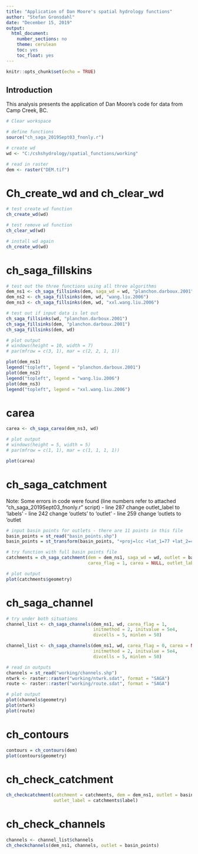 ---
title: "Application of Dan Moore's spatial hydrology functions"
author: "Stefan Gronsdahl"
date: "December 15, 2019"
output:
  html_document:
    number_sections: no
    theme: cerulean
    toc: yes
    toc_float: yes
---

```{r setup, include=FALSE}
knitr::opts_chunk$set(echo = TRUE)
```

## Introduction

This analysis presents the application of Dan Moore's code for data from Camp Creek, BC.  

```{r, echo = T}

# Clear workspace

# define functions
source("ch_saga_2019Sept03_fnonly.r")

# create wd 
wd <- "C:/cshshydrology/spatial_functions/working"

# read in raster
dem <- raster("DEM.tif")

```

# Ch_create_wd and ch_clear_wd

```{r, echo = T}

# test create wd function
ch_create_wd(wd)

# test remove wd function
ch_clear_wd(wd)

# install wd again
ch_create_wd(wd)

```

# ch_saga_fillskins
```{r, echo = T}
# test out the three functions using all three algorithms
dem_ns1 <- ch_saga_fillsinks(dem, saga_wd = wd, "planchon.darboux.2001")
dem_ns2 <- ch_saga_fillsinks(dem, wd, "wang.liu.2006")
dem_ns3 <- ch_saga_fillsinks(dem, wd, "xxl.wang.liu.2006")

# test out if input data is let out
ch_saga_fillsinks(wd, "planchon.darboux.2001")
ch_saga_fillsinks(dem, "planchon.darboux.2001")
ch_saga_fillsinks(dem, wd)

# plot output
# windows(height = 10, width = 7)
# par(mfrow = c(3, 1), mar = c(2, 2, 1, 1))

plot(dem_ns1)
legend("topleft", legend = "planchon.darboux.2001")
plot(dem_ns2)
legend("topleft", legend = "wang.liu.2006")
plot(dem_ns3)
legend("topleft", legend = "xxl.wang.liu.2006")

```


# carea

```{r, echo = T}
carea <- ch_saga_carea(dem_ns3, wd)

# plot output
# windows(height = 5, width = 5)
# par(mfrow = c(1, 1), mar = c(1, 1, 1, 1))

plot(carea)


```

# ch_saga_catchment

Note: Some errors in code were found (line numbers refer to attached "ch_saga_2019Sept03_fnonly.r" script)
- line 287 change outlet_label to 'labels'
- line 242 change 'outlets' to 'outlet'
- line 259 change 'outlets to 'outlet


```{r, echo = T}


# input basin points for outlets - there are 11 points in this file
basin_points = st_read("basin_points.shp")
basin_points = st_transform(basin_points, "+proj=lcc +lat_1=77 +lat_2=49 +lat_0=49 +lon_0=-95 +x_0=0 +y_0=0 +ellps=GRS80 +towgs84=0,0,0,0,0,0,0 +units=m +no_defs") 

# try function with full basin points file 
catchments = ch_saga_catchment(dem = dem_ns1, saga_wd = wd, outlet = basin_points,
                               carea_flag = 1, carea = NULL, outlet_label = NULL)

# plot output
plot(catchments$geometry)


```

# ch_saga_channel

```{r, echo = T}

# try under both situations
channel_list <- ch_saga_channels(dem_ns1, wd, carea_flag = 1, 
                                 initmethod = 2, initvalue = 5e4,
                                 divcells = 5, minlen = 50)

channel_list <- ch_saga_channels(dem_ns1, wd, carea_flag = 0, carea = NULL, 
                                 initmethod = 2, initvalue = 5e4,
                                 divcells = 5, minlen = 50)

# read in outputs
channels = st_read("working/channels.shp")
ntwrk <- raster::raster("working/ntwrk.sdat", format = "SAGA")
route <- raster::raster("working/route.sdat", format = "SAGA")

# plot output
plot(channels$geometry)
plot(ntwrk)
plot(route)


```

# ch_contours

```{r, echo = T}

contours = ch_contours(dem)
plot(contours$geometry)


```


# ch_check_catchment 

```{r, echo = T}

ch_checkcatchment(catchment = catchments, dem = dem_ns1, outlet = basin_points,
                  outlet_label = catchments$label)

```

# ch_check_channels 

```{r, echo = T}
channels <- channel_list$channels
ch_checkchannels(dem_ns1, channels, outlet = basin_points)

```
